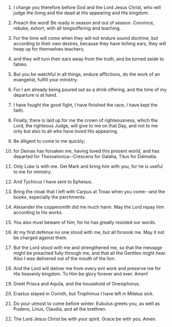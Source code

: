 
1. I charge you therefore before God and the Lord Jesus Christ, who will judge the living and the dead at His appearing and His kingdom:

2. Preach the word! Be ready in season and out of season. Convince, rebuke, exhort, with all longsuffering and teaching.

3. For the time will come when they will not endure sound doctrine, but according to their own desires, because they have itching ears, they will heap up for themselves teachers;

4. and they will turn their ears away from the truth, and be turned aside to fables.

5. But you be watchful in all things, endure afflictions, do the work of an evangelist, fulfill your ministry.

6. For I am already being poured out as a drink offering, and the time of my departure is at hand.

7. I have fought the good fight, I have finished the race, I have kept the faith.

8. Finally, there is laid up for me the crown of righteousness, which the Lord, the righteous Judge, will give to me on that Day, and not to me only but also to all who have loved His appearing.

9. Be diligent to come to me quickly;

10. for Demas has forsaken me, having loved this present world, and has departed for Thessalonica--Crescens for Galatia, Titus for Dalmatia.

11. Only Luke is with me. Get Mark and bring him with you, for he is useful to me for ministry.

12. And Tychicus I have sent to Ephesus.

13. Bring the cloak that I left with Carpus at Troas when you come--and the books, especially the parchments.

14. Alexander the coppersmith did me much harm. May the Lord repay him according to his works.

15. You also must beware of him, for he has greatly resisted our words.

16. At my first defense no one stood with me, but all forsook me. May it not be charged against them.

17. But the Lord stood with me and strengthened me, so that the message might be preached fully through me, and that all the Gentiles might hear. Also I was delivered out of the mouth of the lion.

18. And the Lord will deliver me from every evil work and preserve me for His heavenly kingdom. To Him be glory forever and ever. Amen!

19. Greet Prisca and Aquila, and the household of Onesiphorus.

20. Erastus stayed in Corinth, but Trophimus I have left in Miletus sick.

21. Do your utmost to come before winter. Eubulus greets you, as well as Pudens, Linus, Claudia, and all the brethren.

22. The Lord Jesus Christ be with your spirit. Grace be with you. Amen.


